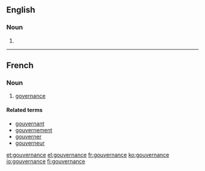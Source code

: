 ==English==

===Noun===
{{en-noun}}

# {{obsolete form of|governance}}

----

==French==

===Noun===
{{fr-noun|f}}

# [[governance]]

====Related terms====
* [[gouvernant]]
* [[gouvernement]]
* [[gouverner]]
* [[gouverneur]]

[[et:gouvernance]]
[[el:gouvernance]]
[[fr:gouvernance]]
[[ko:gouvernance]]
[[io:gouvernance]]
[[fi:gouvernance]]